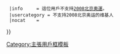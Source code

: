 {{Userbox
  |border-c = #000000
  |border-s = 1
  |id-c     = #FFFFFF
  |id-s     = 12
  |id-fc    = #000000
  |info-c   = #ffffff
  |info-s   = 8
  |info-fc  = #000000
  |id       = {{nowrap|[[北京国家体育场|鸟巢 {{=}} NC]]}}
  |info     = 這位用戶不支持[[2008年夏季奧林匹克運動會|2008北京奧運]]。
  |usercategory = 不支持2008北京奥运的维基人
  |nocat    = {{{nocat|}}}
}}<noinclude>[[Category:主張用戶框模板]]</noinclude>